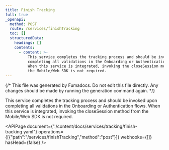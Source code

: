 ```yaml
---
title: Finish Tracking
full: true
_openapi:
  method: POST
  route: /services/finishTracking
  toc: []
  structuredData:
    headings: []
    contents:
      - content: >-
          This service completes the tracking process and should be invoked upon
          completing all validations in the Onboarding or Authentication flows.
          When this service is integrated, invoking the closeSession method from
          the Mobile/Web SDK is not required.
---
```


{/* This file was generated by Fumadocs. Do not edit this file directly. Any changes should be made by running the generation command again. */}

This service completes the tracking process and should be invoked upon completing all validations in the Onboarding or Authentication flows. When this service is integrated, invoking the closeSession method from the Mobile/Web SDK is not required.

<APIPage document={"./content/docs/services/tracking/finish-tracking.yaml"} operations={[{"path":"/services/finishTracking","method":"post"}]} webhooks={[]} hasHead={false} />